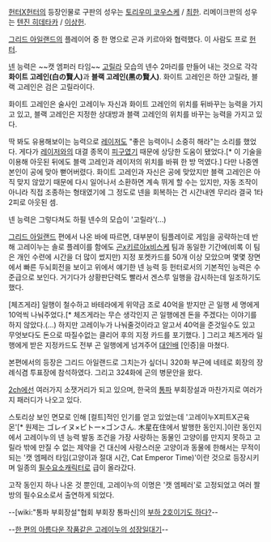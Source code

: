 [[헌터X헌터]]의 등장인물로 구판의 성우는 [[토리우미 코우스케]] / [[최한]]. 리메이크판의 성우는 [[텐진 히데타카]] / [[이상헌]].

[[그리드 아일랜드]]의 플레이어 중 한 명으로 곤과 키르아와 협력했다. 이 사람도 프로 [[헌터]].

[[넨]] 능력은 ~~캣 엠퍼러 타임~~ [[고릴라]] 모습의 넨수 2마리를 만들어 내는 것으로 각각 '''화이트 고레인(白の賢人)'''과 '''블랙 고레인(黒の賢人)'''. 화이트 고레인은 하얀 고릴라, 블랙 고레인은 검은 고릴라이다.

화이트 고레인은 술사인 고레이누 자신과 화이트 고레인의 위치를 뒤바꾸는 능력을 가지고 있고, 블랙 고레인은 지정한 상대방과 블랙 고레인의 위치를 바꾸는 능력을 가지고 있다.

딱 봐도 유용해보이는 능력으로 [[레이저]]도 "좋은 능력이니 소중히 해라"는 소리를 했었다. 게다가 [[레이저]]와의 대결 종목이 [[피구]]였기 때문에 상당한 도움이 됐었다.[* 이 기술을 이용해 아웃된 뒤에도 블랙 고레인과 레이저의 위치를 바꿔 한 방 먹였다.]
다만 나중엔 본인이 공에 맞아 뻗어버렸다.
화이트 고레인과 자신은 공에 맞았지만 블랙 고레인은 아직 맞지 않았기 때문에 다시 일어나서 소환하면 계속 뛰게 할 수는 있지만, 자동 조작이 아니라 직접 조종하는 형태였기에 그 정도로 넨을 회복하는 건 시간내엔 무리라 결국 1타 2피로 아웃된 셈.

넨 능력은 그렇다쳐도 하필 넨수의 모습이 '고릴라'(…)

[[그리드 아일랜드]] 편에서 나온 바에 따르면, 대부분이 팀플레이로 게임을 공략하는데 반해 고레이누는 솔로 플레이를 함에도 [[곤]]x[[키르아]]x[[비스케]] 팀과 동일한 기간에(비록 이 팀은 개인 수련에 시간을 더 많이 썼지만) 지정 포켓카드를 50개 이상 모았으며 몇몇 장면에서 빠른 두뇌회전을 보이고 위에서 얘기한 넨 능력 등 헌터로서의 기본적인 능력은 수준급으로 보인다.
거기다가 상황판단력도 빨라서 겐스루 일행을 감시하는데 일조하기도 했다.

[체즈게라] 일행이 철수하고 바테라에게 위약금 조로 40억을 받지만 곤 일행 세 명에게 10억씩 나눠주었다.[* 체즈게라는 무슨 생각인지 곤 일행에겐 돈을 주겠다는 이야기를 하지 않았다.(…) 하지만 고레이누가 나눠줄것이라고 알고서 40억을 준것일수도 있고 무엇보다도 돈으로 따질수없는 클리어 후의 지정 카드를 포기했다. ] 그리고 체즈게라 일행에게 받은 지정카드도 전부 곤 일행에게 넘겨주어 [[대인배]] [인증]을 마쳤다.

본편에서의 등장은 그리드 아일랜드로 그치는가 싶더니 320화 부근에 네테로 회장의 장례식겸 투표장에 참석하였다. 그리고 324화에 곤의 병문안을 왔다.

[[2ch]]에선 여러가지 소잿거리가 되고 있으며, 한국의 [[통파]] 부회장설과 마찬가지로 여러가지 패러디가 나오고 있다. 

스토리상 보인 면모로 인해 [컬트]적인 인기를 얻고 있었는데 '고레이누X피트X곤육몬'[* 원제는 ゴレイヌ×ピトー×ゴンさん. 木星在住에서 발행한 동인지.]이란 동인지에서 고레이누의 넨 능력 발동 조건을 가장 사랑하는 동물인 고양이를 만지지 못하고 고릴라 밖에 만질 수 없는 제약을 건 대신에 사랑스러운 고양이과 동물에 한해서는 무적이 되는 '캣 엠페러 타임(고양이과 절대 시간, Cat Emperor Time)'이란 것으로 등장시키며 일종의 [[필수요소]]캐릭터로 급이 올라갔다.

고작 동인지 하나 나온 것 뿐인데, 고레이누의 이명은 '캣 엠페러'로 고정되었고 여러 짤방의 필수요소로서 출연하게 되었다. 

--[wiki:"통파 부회장설"협회 부회장 통파신]의 [http://bbs2.ruliweb.daum.net/gaia/do/ruliweb/family/217/read?articleId=13262896&bbsId=G005&itemId=64&pageIndex=2 부하 2호이기도 하다?]--

--[http://bbs2.ruliweb.daum.net/gaia/do/ruliweb/default/hobby/1208/read?articleId=22377737&objCate1=&bbsId=G005&searchKey=subjectNcontent&itemGroupId=&itemId=75&sortKey=depth&searchValue=%25ED%2597%258C%25ED%2584%25B0&platformId= 한 편의 아름다운 작품같은 고레이누의 성장일대기]--
